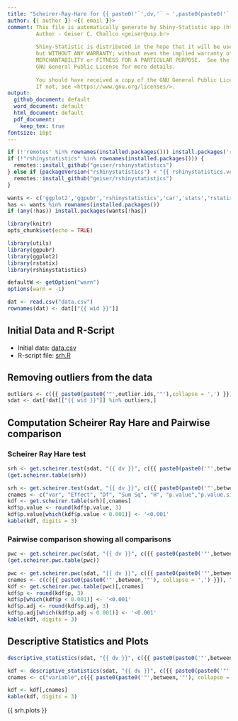 ```yaml
---
title: "Scheirer-Ray-Hare for {{ paste0('`',dv,'` ~ ',paste0(paste0('`',between,'`'), collapse='*')) }}"
author: {{ author }} <{{ email }}>
comment: This file is automatically generate by Shiny-Statistic app (https://statistic.geiser.tech/)
         Author - Geiser C. Challco <geiser@usp.br>
         
         Shiny-Statistic is distributed in the hope that it will be useful,
         but WITHOUT ANY WARRANTY; without even the implied warranty of
         MERCHANTABILITY or FITNESS FOR A PARTICULAR PURPOSE.  See the
         GNU General Public License for more details.
         
         You should have received a copy of the GNU General Public License.
         If not, see <https://www.gnu.org/licenses/>.
output:
  github_document: default
  word_document: default
  html_document: default
  pdf_document:
    keep_tex: true
fontsize: 10pt
---
```


```r
if (!'remotes' %in% rownames(installed.packages())) install.packages('remotes')
if (!"rshinystatistics" %in% rownames(installed.packages())) {
  remotes::install_github("geiser/rshinystatistics")
} else if (packageVersion("rshinystatistics") < "{{ rshinystatistics.version }}") {
  remotes::install_github("geiser/rshinystatistics")
}

wants <- c('ggplot2','ggpubr','rshinystatistics','car','stats','rstatix','utils','dplyr','knitr')
has <- wants %in% rownames(installed.packages())
if (any(!has)) install.packages(wants[!has])

library(knitr)
opts_chunk$set(echo = TRUE)

library(utils)
library(ggpubr)
library(ggplot2)
library(rstatix)
library(rshinystatistics)

defaultW <- getOption("warn")
options(warn = -1)

dat <- read.csv("data.csv")
rownames(dat) <- dat[["{{ wid }}"]]
```

## Initial Data and R-Script

* Initial data: [data.csv](data.csv)
* R-script file: [srh.R](srh.R)

## Removing outliers from the data

```r
outliers <- c({{ paste0(paste0('"',outlier.ids,'"'),collapse = ',') }})
sdat <- dat[!dat[["{{ wid }}"]] %in% outliers,]
```

## Computation Scheirer Ray Hare and Pairwise comparison

### Scheirer Ray Hare test

```r
srh <- get.scheirer.test(sdat, "{{ dv }}", c({{ paste0(paste0('"',between,'"'), collapse = ',') }}))
(get.scheirer.table(srh))
```

```r
srh <- get.scheirer.test(sdat, "{{ dv }}", c({{ paste0(paste0('"',between,'"'), collapse = ',') }}))
cnames <- c("var", "Effect", "Df", "Sum Sq", "H", "p.value","p.value.signif")
kdf <- get.scheirer.table(srh)[,cnames]
kdf$p.value <- round(kdf$p.value, 3)
kdf$p.value[which(kdf$p.value < 0.001)] <- '<0.001'
kable(kdf, digits = 3)
```

### Pairwise comparison showing all comparisons

```r
pwc <- get.scheirer.pwc(sdat, "{{ dv }}", c({{ paste0(paste0('"',between,'"'), collapse = ',') }}), p.adjust.method="{{ p.adjust.method }}")
(get.scheirer.pwc.table(pwc))
```

```r
pwc <- get.scheirer.pwc(sdat, "{{ dv }}", c({{ paste0(paste0('"',between,'"'), collapse = ',') }}), p.adjust.method="{{ p.adjust.method }}")
cnames <- c(c({{ paste0(paste0('"',between,'"'), collapse = ',') }}), "group1", "group2","estimate","statistic","p", "p.adj","p.adj.signif")
kdf <- get.scheirer.pwc.table(pwc)[,cnames]
kdf$p <- round(kdf$p, 3)
kdf$p[which(kdf$p < 0.001)] <- '<0.001'
kdf$p.adj <- round(kdf$p.adj, 3)
kdf$p.adj[which(kdf$p.adj < 0.001)] <- '<0.001'
kable(kdf, digits = 3)
```

## Descriptive Statistics and Plots  

```r
descriptive_statistics(sdat, "{{ dv }}", c({{ paste0(paste0('"',between,'"'), collapse = ',') }}), "common")
```

```r
kdf <- descriptive_statistics(sdat, "{{ dv }}", c({{ paste0(paste0('"',between,'"'), collapse = ',') }}), "common")
cnames <- c("variable",c({{ paste0(paste0('"',between,'"'), collapse = ',') }}),"n","median","mean","min","max","iqr","sd")

kdf <- kdf[,cnames]
kable(kdf, digits = 3)
```

{{ srh.plots  }}

